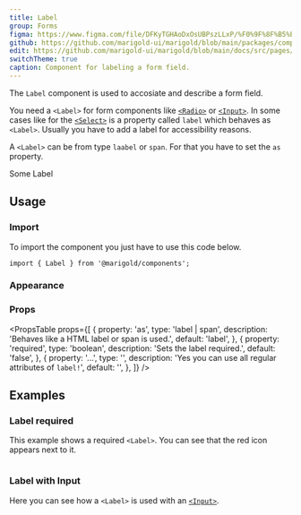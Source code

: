 ```yaml
---
title: Label
group: Forms
figma: https://www.figma.com/file/DFKyTGHAoDxOsUBPszLLxP/%F0%9F%8F%B5%EF%B8%8FMarigold?node-id=92%3A0
github: https://github.com/marigold-ui/marigold/blob/main/packages/components/src/Label/Label.tsx
edit: https://github.com/marigold-ui/marigold/blob/main/docs/src/pages/components/label.mdx
switchTheme: true
caption: Component for labeling a form field.
---
```


The `Label` component is used to accosiate and describe a form field.

You need a `<Label>` for form components like [`<Radio>`](/components/radio/) or [`<Input>`](/components/input/). In some cases like for the [`<Select>`](/components/select/) is a property called `label` which behaves as `<Label>`. Usually you have to add a label for accessibility reasons.

A `<Label>` can be from type `laabel` or `span`. For that you have to set the `as` property.

<Preview>
  <Label>Some Label</Label>
</Preview>

## Usage

### Import

To import the component you just have to use this code below.

```tsx
import { Label } from '@marigold/components';
```

### Appearance

<AppearanceTable component={title} />

### Props

<PropsTable
  props={[
    {
      property: 'as',
      type: 'label | span',
      description: 'Behaves like a HTML label or span is used.',
      default: 'label',
    },
    {
      property: 'required',
      type: 'boolean',
      description: 'Sets the label required.',
      default: 'false',
    },
    {
      property: '...',
      type: '',
      description: 'Yes you can use all regular attributes of `label!`',
      default: '',
    },
  ]}
/>

## Examples

### Label required

This example shows a required `<Label>`. You can see that the red icon appears next to it.

```tsx preview file=components/Label/label-req.demo.tsx

```

### Label with Input

Here you can see how a `<Label>` is used with an [`<Input>`](/components/input/).

```tsx preview file=components/Label/label-input.demo.tsx

```

